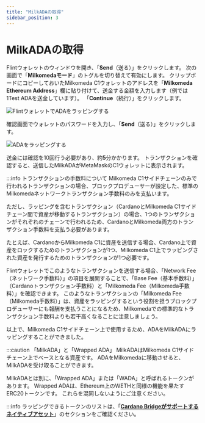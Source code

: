 ```yaml
---
title: "MilkADAの取得"
sidebar_position: 3
---
```


# MilkADAの取得

Flintウォレットのウィンドウを開き、「**Send**（送る）」をクリックします。 次の画面で「**Milkomedaモード**」のトグルを切り替えて有効にします。 クリップボードにコピーしておいたMilkomeda C1ウォレットのアドレスを「**Milkomeda Ethereum Address**」欄に貼り付けて、送金する金額を入力します（例では1Test ADAを送金しています）。 「**Continue**（続行）」をクリックします。

![FlintウォレットでADAをラッピングする](/img/wrapping-send-flint.png)

確認画面でウォレットのパスワードを入力し、「**Send**（送る）」をクリックします。

![ADAをラッピングする](/img/wrapping-ada-send.png)

送金には確認を10回行う必要があり、約**5**分かかります。 トランザクションを確認すると、送信したMilkADAがMetaMaskのC1ウォレットに表示されます。

:::info トランザクションの手数料について Milkomeda C1サイドチェーンのみで行われるトランザクションの場合、ブロックプロデューサーが設定した、標準のMilkomedaネットワークトランザクション手数料のみを支払います。

ただし、ラッピングを含むトランザクション（CardanoとMilkomeda C1サイドチェーン間で資産が移動するトランザクション）の場合、1つのトランザクションがそれぞれのチェーンで行われるため、CardanoとMilkomeda両方のトランザクション手数料を支払う必要があります。

たとえば、CardanoからMilkomeda C1に資産を送信する場合、Cardano上で資産をロックするためのトランザクションが1つ、Milkomeda C1上でラッピングされた資産を発行するためのトランザクションが1つ必要です。

Flintウォレットでこのようなトランザクションを送信する場合、「Network Fee（ネットワーク手数料）」の項目を展開することで、「Base Fee（基本手数料）」（Cardanoトランザクション手数料）と「Milkomeda Fee（Milkomeda手数料）」を確認できます。 このようなトランザクションの「Milkomeda Fee（Milkomeda手数料）」は、資産をラッピングするという役割を担うブロックプロデューサーにも報酬を支払うことになるため、Milkomedaでの標準的なトランザクション手数料よりも若干高くなることに注意しましょう。

以上で、Milkomeda C1サイドチェーン上で使用するため、ADAをMilkADAにラッピングすることができました。

:::caution  「MilkADA」と「Wrapped ADA」 MilkADAはMilkomeda C1サイドチェーン上でベースとなる資産です。 ADAをMilkomedaに移動させると、MilkADAを受け取ることができます。

MilkADAとは別に、「Wrapped ADA」または「WADA」と呼ばれるトークンがあります。 Wrapped ADAは、Ethereum上のWETHと同様の機能を果たすERC20トークンです。 これらを混同しないようにご注意ください。

:::info ラッピングできるトークンのリストは、「[**Cardano Bridgeがサポートするネイティブアセット**](./cardano-bridge-supported-native-assets)」のセクションをご確認ください。
